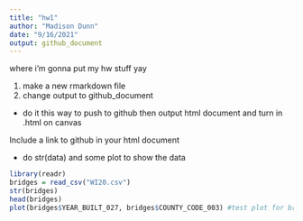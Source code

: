 ```yaml
---
title: "hw1"
author: "Madison Dunn"
date: "9/16/2021"
output: github_document
---
```


where i'm gonna put my hw stuff yay

1. make a new rmarkdown file
2. change output to github_document
- do it this way to push to github 
then output html document and turn in .html on canvas 

Include a link to github in your html document 

- do str(data) and some plot to show the data 

```r
library(readr)
bridges = read_csv("WI20.csv")
str(bridges)
head(bridges)
plot(bridges$YEAR_BUILT_027, bridges$COUNTY_CODE_003) #test plot for bridges problem
```

